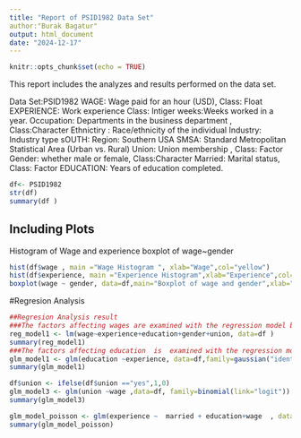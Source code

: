 ---
title: "Report of PSID1982 Data Set"
author:"Burak Bagatur"
output: html_document
date: "2024-12-17"
---

```{r setup, include=FALSE}
knitr::opts_chunk$set(echo = TRUE)
```
This report includes the analyzes and results performed on the data set.


 Data Set:PSID1982 
WAGE: Wage  paid for an hour (USD), Class: Float
EXPERIENCE: Work experience Class: Intiger
weeks:Weeks worked in a year. 
Occupation: Departments in the business department , Class:Character
Ethnictiry : Race/ethnicity of the individual
Industry: Industry type
sOUTH: Region: Southern USA
SMSA: Standard Metropolitan Statistical Area (Urban vs. Rural)
Union: Union membership , Class: Factor
Gender: whether male or female, Class:Character
Married: Marital status, Class: Factor
EDUCATION: Years of education completed.



```{r PSID1982}
df<- PSID1982
str(df)
summary(df )
```

## Including Plots

Histogram of Wage and experience
boxplot of wage~gender 

```{r pressure, echo=FALSE}
hist(df$wage , main ="Wage Histogram ", xlab="Wage",col="yellow")
hist(df$experience, main ="Experience Histogram",xlab="Experience",col="brown")
boxplot(wage ~ gender, data=df,main="Boxplot of wage and gender",xlab="gender",ylab="wage ",col=c("white","grey"))

```

#Regresion Analysis 

```{r setup, include=FALSE}
##Regresion Analysis result 
###The factors affecting wages are examined with the regression model below.
reg_model1 <- lm(wage~experience+education+gender+union, data=df )
summary(reg_model1)
###The factors affecting education  is  examined with the regression model below.
glm_model1 <- glm(education ~experience, data=df,family=gaussian("identity"))
summary(glm_model1)

df$union <- ifelse(df$union =="yes",1,0)
glm_model3 <- glm(union ~wage ,data=df, family=binomial(link="logit"))
summary(glm_model3)

glm_model_poisson <- glm(experience ~  married + education+wage  , data = df, family = poisson(link="log"))
summary(glm_model_poisson)
```